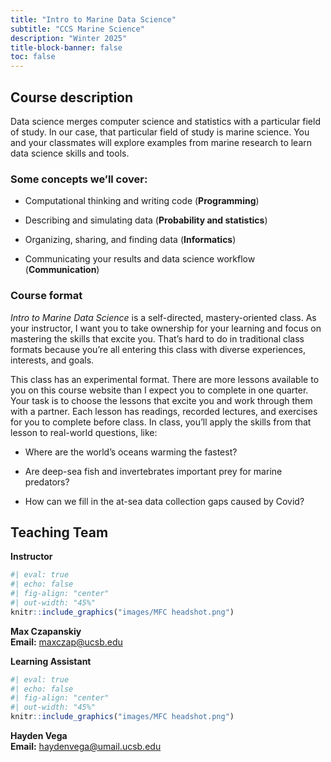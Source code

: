 ```yaml
---
title: "Intro to Marine Data Science"
subtitle: "CCS Marine Science"
description: "Winter 2025"
title-block-banner: false
toc: false
---
```


## Course description

Data science merges computer science and statistics with a particular field of study. In our case, that particular field of study is marine science. You and your classmates will explore examples from marine research to learn data science skills and tools.

### Some concepts we'll cover:

-   Computational thinking and writing code (**Programming**)

-   Describing and simulating data (**Probability and statistics**)

-   Organizing, sharing, and finding data (**Informatics**)

-   Communicating your results and data science workflow (**Communication**)

### Course format

*Intro to Marine Data Science* is a self-directed, mastery-oriented class. As your instructor, I want you to take ownership for your learning and focus on mastering the skills that excite you. That's hard to do in traditional class formats because you're all entering this class with diverse experiences, interests, and goals.

This class has an experimental format. There are more lessons available to you on this course website than I expect you to complete in one quarter. Your task is to choose the lessons that excite you and work through them with a partner. Each lesson has readings, recorded lectures, and exercises for you to complete before class. In class, you'll apply the skills from that lesson to real-world questions, like:

-   Where are the world's oceans warming the fastest?

-   Are deep-sea fish and invertebrates important prey for marine predators?

-   How can we fill in the at-sea data collection gaps caused by Covid?

## Teaching Team

::::::::: grid
::::: {.g-col-12 .g-col-md-6}
::: {.center-text .body-text-l}
**Instructor**
:::

```r
#| eval: true 
#| echo: false
#| fig-align: "center"
#| out-width: "45%" 
knitr::include_graphics("images/MFC headshot.png")
```

::: center-text
[**Max Czapanskiy**]{.teal-text}\
**Email:** [maxczap\@ucsb.edu](mailto::maxczap@ucsb.edu)
:::
:::::

::::: {.g-col-12 .g-col-md-6}
::: {.center-text .body-text-l}
**Learning Assistant**
:::

```r
#| eval: true 
#| echo: false
#| fig-align: "center"
#| out-width: "45%" 
knitr::include_graphics("images/MFC headshot.png")
```

::: center-text
[**Hayden Vega**]{.teal-text}\
**Email:** [haydenvega\@umail.ucsb.edu](mailto::haydenvega@umail.ucsb.edu)
:::
:::::
:::::::::
